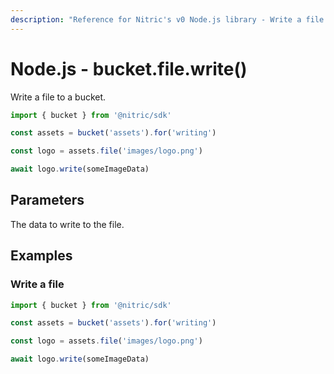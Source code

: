 ```yaml
---
description: "Reference for Nitric's v0 Node.js library - Write a file to a bucket."
---
```


# Node.js - bucket.file.write()

Write a file to a bucket.

```javascript
import { bucket } from '@nitric/sdk'

const assets = bucket('assets').for('writing')

const logo = assets.file('images/logo.png')

await logo.write(someImageData)
```

## Parameters

<Properties>
  <Property name="data" required type="Uint8Array">
    The data to write to the file.
  </Property>
</Properties>

## Examples

### Write a file

```javascript
import { bucket } from '@nitric/sdk'

const assets = bucket('assets').for('writing')

const logo = assets.file('images/logo.png')

await logo.write(someImageData)
```
